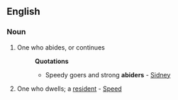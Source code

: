 ==English==

===Noun===
{{en-noun}}

# {{obsolete}} One who abides, or continues
#:'''Quotations'''
#:*Speedy goers and strong '''abiders''' - [[Sidney]]
# One who dwells; a [[resident]] - [[Speed]]